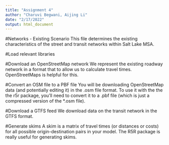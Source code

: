 ```yaml
---
title: "Assignment 4"
author: "Charuvi Begwani, Aijing Li"
date: "2/17/2022"
output: html_document
---
```


#Networks - Existing Scenario
This file determines the existing characteristics of the street and transit networks within Salt Lake MSA.

#Load relevant libraries


#Download an OpenStreetMap network
We represent the existing roadway network in a format that to allow us to calculate travel times. OpenStreetMaps is helpful for this.

#Convert an OSM file to a PBF file
You will be downloading OpenStreetMap data (and potentially editing it) in the .osm file format. To use it with the the the r5r package, you’ll need to convert it to a .pbf file (which is just a compressed version of the *.osm file).

#Download a GTFS feed
We download data on the transit network in the GTFS format. 

#Generate skims
A skim is a matrix of travel times (or distances or costs) for all possible origin-destination pairs in your model. The R5R package is really useful for generating skims.
